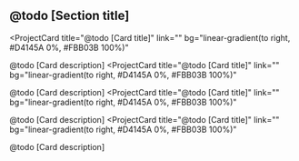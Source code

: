 ## @todo [Section title]

<ProjectCard
  title="@todo [Card title]"
  link=""
  bg="linear-gradient(to right, #D4145A 0%, #FBB03B 100%)"
>
  @todo [Card description]
</ProjectCard>
<ProjectCard
  title="@todo [Card title]"
  link=""
  bg="linear-gradient(to right, #D4145A 0%, #FBB03B 100%)"
>
  @todo [Card description]
</ProjectCard>
<ProjectCard
  title="@todo [Card title]"
  link=""
  bg="linear-gradient(to right, #D4145A 0%, #FBB03B 100%)"
>
  @todo [Card description]
</ProjectCard>
<ProjectCard
  title="@todo [Card title]"
  link=""
  bg="linear-gradient(to right, #D4145A 0%, #FBB03B 100%)"
>
  @todo [Card description]
</ProjectCard>
